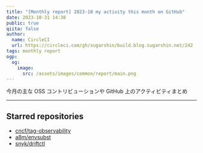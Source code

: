 ```yaml
---
title: "[Monthly report] 2023-10 my activity this month on GitHub"
date: 2023-10-31 14:38
public: true
qiita: false
author:
  name: CircleCI
  url: https://circleci.com/gh/sugarshin/build.blog.sugarshin.net/242
tags: monthly report
ogp:
  og:
    image:
      src: /assets/images/common/report/main.png
---
```


今月の主な OSS コントリビューションや GitHub 上のアクティビティまとめ

***

## Starred repositories

- [cncf/tag-observability](https://github.com/cncf/tag-observability)
- [a8m/envsubst](https://github.com/a8m/envsubst)
- [snyk/driftctl](https://github.com/snyk/driftctl)
